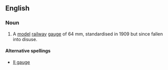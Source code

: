 ==English==
===Noun===
{{en-noun|sg=[[2]] [[gauge]]|-}}
#A [[model]] [[railway]] [[gauge]] of 64 mm, standardised in 1909 but since fallen into disuse. 

====Alternative spellings====
*[[II gauge]]
